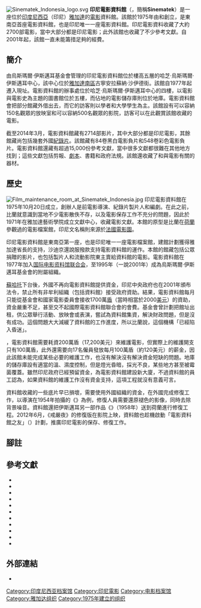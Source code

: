 [[File:Sinematek_Indonesia_logo.svg|thumb]]
'''印尼電影資料館'''（{{lang-id|Sinematek Indonesia}}，簡稱'''Sinematek'''）是一座位於[[印度尼西亞|印度尼西亞]]（印尼）[[雅加達|雅加達]]的[[電影|電影]]資料館。該館於1975年由{{en-link|米斯巴赫·尤薩·比蘭|Misbach Yusa Biran}}和{{en-link|阿斯魯爾·沙尼|Asrul Sani}}創立，是東南亞首座電影資料館，也是印尼唯一一座電影資料館。印尼電影資料收藏了大約2700部電影，當中大部分都是印尼電影；此外該館也收藏了不少參考文獻。自2001年起，該館一直未能籌措足夠的經費。

== 簡介 ==
由烏斯瑪爾·伊斯邁耳基金會管理的印尼電影資料館位於樓高五層的哈芝·烏斯瑪爾·伊斯邁耳中心，該中心位於[[雅加達南區|雅加達南區]]古寧安拉蘇納·沙伊德街{{sfn|Saraswati 2001, Jakarta film archive}}。該館自1977年起遷入現址{{sfn|Sinematek, Profil Sinematek}}。電影資料館的辦事處位於哈芝·烏斯瑪爾·伊斯邁耳中心的四樓，以電影與電影史為主題的圖書館位於五樓，而佔地{{convert|100|m2|adj=on}}的電影儲存庫則位於地庫{{sfn|Setiawati 2012, Sinematek: A struggling home}}。電影資料館會把部分館藏外借出去，而它的訪客則以學者和大學學生為主{{sfn|Saraswati 2001, Jakarta film archive}}。該館設有可以容納150名觀眾的放映室和可以容納500名觀眾的影院，訪客可以在此觀賞該館收藏的電影{{sfn|Sinematek, Profil Sinematek}}。

截至2014年3月，電影資料館藏有2714部影片{{sfn|Elyda 2014, City to take over}}，其中大部分都是印尼電影，其餘館藏尚包括幾套外國[[紀錄片|紀錄片]]{{sfn|Setiawati 2012, Sinematek: A struggling home}}。該館藏有84卷黑白電影負片和548卷彩色電影負片{{sfn|Pasaribu 2012, Restoring film history}}。電影資料館還藏有超過15,000份參考文獻，當中很多文獻都很難在其他地方找到{{sfn|Setiawati 2012, Sinematek: A struggling home}}{{sfn|Jakarta Post 2012, Jakarta's film archive}}{{sfn|Lutfia 2012, Film Center}}；這些文獻包括剪報、[[劇本|劇本]]、書籍和政府法規{{sfn|Pasaribu 2012, Restoring film history}}。該館還收藏了{{en-link|電影海報|film posters}}和與電影有關的器材{{sfn|Saraswati 2001, Jakarta film archive}}。

== 歷史 ==
[[File:Film_maintenance_room_at_Sinematek_Indonesia.jpg|thumb]]
印尼電影資料館在1975年10月20日成立，創辦人是前電影導演、紀錄片製片人{{en-link|米斯巴赫·尤薩·比蘭|Misbach Yusa Biran}}和編劇{{en-link|阿斯魯爾·沙尼|Asrul Sani}}{{sfn|Pasaribu 2012, Restoring film history}}{{sfn|Krismantari 2012, In memoriam : Cinema legend}}。在此之前，比蘭就意識到當地不少電影散佚不存，以及電影保存工作不充分的問題，因此於1971年在雅加達藝術學院成立文獻中心，收藏電影文獻{{sfn|Setiawati 2012, Sinematek: A struggling home}}{{sfn|Sembiring 2009, Saving Indonesian Cinema Treasures}}。本館的原型是比蘭在[[荷蘭|荷蘭]]參觀過的電影檔案館{{sfn|Setiawati 2012, Sinematek: A struggling home}}，印尼文名稱則來源於[[法國電影園|法國電影園]]{{sfn|Sinematek, Profil Sinematek}}。

印尼電影資料館是東南亞第一座{{en-link|電影中心|Cinematheque|電影檔案館}}，也是印尼唯一一座電影檔案館{{sfn|Jakarta Post 2012, Jakarta's film archive}}，建館計劃獲得雅加達省長{{en-link|阿里·沙迪京|Ali Sadikin}}的支持，沙迪京還說服{{en-link|印度尼西亚信息与通讯部|Ministry of Communication and Informatics|新聞部}}撥款支持電影資料館的運作。本館的館藏包括公眾捐贈的影片，也包括製片人和流動影院東主賣給資料館的電影{{sfn|Saraswati 2001, Jakarta film archive}}。電影資料館在1977年加入[[国际电影资料馆联合会|国际电影资料馆联合会]]{{sfn|Lutfia 2012, Film Center}}，至1995年（一說2001年{{sfn|Elyda 2014, City to take over}}）成為烏斯瑪爾·伊斯邁耳基金會的附屬組織{{sfn|Setiawati 2012, Sinematek: A struggling home}}。

[[蘇哈托|蘇哈托]]下台後，外國不再向電影資料館提供資金{{sfn|Setiawati 2012, Sinematek: A struggling home}}，印尼中央政府也在2001年頒布法令，禁止所有非牟利組織（包括資料館）接受政府資助{{sfn|Jakarta Post 2012, Jakarta's film archive}}。結果，電影資料館每月只能從基金會和國家電影委員會接收1700萬[[印尼盾|盾]]（當時相當於2000[[美元|美元]]）的資助，資金嚴重不足{{sfn|Jakarta Post 2012, Jakarta's film archive}}，甚至交不起國際電影資料館聯合會的會費{{sfn|Saraswati 2001, Jakarta film archive}}。基金會曾計劃把館址出租，供公眾舉行活動、放映會或表演，嘗試為資料館集資，解決財政問題，但是沒有成功{{sfn|Elyda 2014, City to take over}}。這個問題大大減緩了資料館的工作進度，所以比蘭說，這個機構「已經陷入昏迷」{{sfn|Setiawati 2012, Sinematek: A struggling home}}。

{{As of|2014}}，電影資料館需要耗資200萬盾（17,200美元）來維護電影，但實際上的維護開支只有100萬盾{{sfn|Elyda 2014, City to take over}}，此外還需要向17名僱員發放每月100萬盾（約120美元）的薪金，因此該館未能完成某些必要的維護工作{{sfn|Setiawati 2012, Sinematek: A struggling home}}，也沒有解決沒有解決資金短缺的問題。地庫的儲存庫設有適當的溫、濕度控制{{sfn|Pasaribu 2012, Restoring film history}}，但是燈光昏暗，採光不良，某些地方甚至被霉菌覆蓋{{sfn|Jakarta Post 2012, Jakarta's film archive}}。雖然印尼政府已經預留資金，為電影資料館建設新大廈，不過資料館的員工認為，如果資料館的維護工作沒有資金支持，這項工程就沒有意義可言{{sfn|Lutfia 2012, Film Center}}。

資料館收藏的一些底片早已損壞，需要使用外國組織的資金，在外國完成修復工作，以導演{{en-link|烏斯瑪爾·伊斯邁耳|Usmar Ismail}}在1954年拍攝的《{{en-link|戒嚴夜|Lewat Djam Malam}}》為例，修復人員需要還原褪色的影像，同時去除背景噪音{{sfn|Jakarta Post 2012, Jakarta's film archive}}{{sfn|Siregar 2012, Restoring an Indonesian}}。資料館還把伊斯邁耳另一部作品《{{en-link|閃亮三姊妹|Tiga Dara}}》（1958年）送到荷蘭進行修復工程{{sfn|Goan 2012, The Thinker}}。2012年6月，《戒嚴夜》的修復版在影院上映，資料館也趁機啟動「電影資料館之友」（{{lang|id|''Sahabat Sinematek''}}）計劃，推廣印尼電影的保存、修復工作{{sfn|Siregar 2012, Restoring an Indonesian}}。

== 腳註 ==
{{reflist|colwidth=30em}}

== 參考文獻 ==
{{refbegin|colwidth=30em}}
*{{cite news 
 |last=Elyda 
 |first=Corry 
 |title=City to take over decaying national film archives 
 |work=The Jakarta Post 
 |url=http://www.thejakartapost.com/news/2014/03/01/city-take-over-decaying-national-film-archives.html 
 |archiveurl=https://web.archive.org/web/20140921125639/http://www.thejakartapost.com/news/2014/03/01/city-take-over-decaying-national-film-archives.html 
 |date=2014-03-01 
 |accessdate=2014-09-21 
 |archivedate=2014-09-21 
 |ref={{sfnRef|Elyda 2014, City to take over}} 
 |deadurl=no 
 }}
*{{cite news
 |last        = Goan
 |first       = Oei Eng
 |title       = The Thinker: Saving Our Movies
 |work        = The Jakarta Globe
 |url         = http://www.thejakartaglobe.com/opinion/the-thinker-saving-our-movies/517881
 |archiveurl  = https://www.webcitation.org/68ho0DVlO?url=http://www.thejakartaglobe.com/opinion/the-thinker-saving-our-movies/517881
 |date        = 2012-05-15
 |accessdate  = 2012-06-26
 |archivedate = 2012-06-26
 |ref         = {{sfnRef|Goan 2012, The Thinker}}
 |deadurl     = yes
}}
*{{cite news
 |title       = Jakarta's film archive in dire condition
 |url         = http://www.thejakartapost.com/news/2012/05/21/jakarta-s-film-archive-dire-condition.html
 |work        = The Jakarta Post
 |location    = Jakarta
 |date        = 2012-05-21
 |accessdate  = 2012-06-20
 |archiveurl  = https://www.webcitation.org/68YcvFJbj?url=http://www.thejakartapost.com/news/2012/05/21/jakarta-s-film-archive-dire-condition.html
 |archivedate = 2012-06-20
 |ref         = {{sfnRef|Jakarta Post 2012, Jakarta's film archive}}
 |deadurl     = no
}}
*{{cite news
 |last        = Krismantari
 |first       = Ika
 |title       = In memoriam : Cinema legend leaves behind legacy
 |work        = The Jakarta Post
 |url         = http://www.thejakartapost.com/news/2012/04/13/in-memoriam-cinema-legend-leaves-behind-legacy.html
 |archiveurl  = https://www.webcitation.org/68hljA9fC?url=http://www.thejakartapost.com/news/2012/04/13/in-memoriam-cinema-legend-leaves-behind-legacy.html
 |date        = 2012-04-13
 |accessdate  = 2012-06-26
 |archivedate = 2012-06-26
 |ref         = {{sfnRef|Krismantari 2012, In memoriam : Cinema legend}}
 |deadurl     = no
}}
*{{cite news
 |last        = Lutfia
 |first       = Ismira
 |title       = Film Center to Receive Funding
 |work        = The Jakarta Globe
 |url         = http://www.thejakartaglobe.com/news/film-center-to-receive-funding/302367
 |archiveurl  = https://www.webcitation.org/68hnVlu0V?url=http://www.thejakartaglobe.com/news/film-center-to-receive-funding/302367
 |date        = 2008-12-11
 |accessdate  = 2012-06-26
 |archivedate = 2012-06-26
 |ref         = {{sfnRef|Lutfia 2012, Film Center}}
 |deadurl     = yes
}}
*{{cite news
 |last        = Pasaribu
 |first       = Adrian Jonathan
 |title       = Restoring film history, one movie at a time
 |url         = http://www.thejakartapost.com/news/2012/02/19/restoring-film-history-one-movie-a-time.html
 |work        = The Jakarta Post
 |location    = Jakarta
 |date        = 2012-02-19
 |accessdate  = 2012-06-20
 |archiveurl  = https://www.webcitation.org/68YcCEERO?url=http://www.thejakartapost.com/news/2012/02/19/restoring-film-history-one-movie-a-time.html
 |archivedate = 2012-06-20
 |ref         = {{sfnRef|Pasaribu 2012, Restoring film history}}
 |deadurl     = no
}}
*{{cite web
 |title       = Profil Sinematek
 |trans_title = Profile of Sinematek
 |language    = id
 |publisher   = Sinematek Indonesia
 |url         = http://www.sinematekindonesia.com/index.php/profile/sinematek
 |archiveurl  = https://www.webcitation.org/68hp4cOGT?url=http://www.sinematekindonesia.com/index.php/profile/sinematek
 |accessdate  = 2012-06-26
 |archivedate = 2012-06-26
 |ref         = {{sfnRef|Sinematek, Profil Sinematek}}
 |deadurl     = yes
}}
*{{cite news
 |last        = Saraswati
 |first       = Muninggar Sri
 |title       = Jakarta film archive struggles to survive
 |work        = The Jakarta Post
 |url         = http://www.thejakartapost.com/news/2001/08/15/jakarta-film-archive-struggles-survive.html
 |archiveurl  = https://www.webcitation.org/68hm94aQR?url=http://www.thejakartapost.com/news/2001/08/15/jakarta-film-archive-struggles-survive.html
 |date        = 2001-08-15
 |accessdate  = 2012-06-26
 |archivedate = 2012-06-26
 |ref         = {{sfnRef|Saraswati 2001, Jakarta film archive}}
 |deadurl     = yes
}}
*{{cite news
 |last        = Sembiring
 |first       = Dalih
 |title       = Saving Indonesian Cinema Treasures
 |work        = The Jakarta Globe
 |url         = http://www.thejakartaglobe.com/home/saving-indonesian-cinema-treasures/326208
 |archiveurl  = https://www.webcitation.org/68hoRH0H4?url=http://www.thejakartaglobe.com/home/saving-indonesian-cinema-treasures/326208
 |date        = 2009-08-26
 |accessdate  = 2012-06-26
 |archivedate = 2012-06-26
 |ref         = {{sfnRef|Sembiring 2009, Saving Indonesian Cinema Treasures}}
 |deadurl     = yes
}}
*{{cite news
 |last        = Setiawati
 |first       = Indah
 |title       = Sinematek: A struggling home historical films
 |work        = The Jakarta Post
 |url         = http://www.thejakartapost.com/news/2012/03/25/sinematek-a-struggling-home-historical-films.html
 |archiveurl  = https://www.webcitation.org/68hjaJFtZ?url=http://www.thejakartapost.com/news/2012/03/25/sinematek-a-struggling-home-historical-films.html
 |date        = 2012-03-25
 |accessdate  = 2012-06-26
 |archivedate = 2012-06-26
 |ref         = {{sfnRef|Setiawati 2012, Sinematek: A struggling home}}
 |deadurl     = no
}}
*{{cite news
 |last        = Siregar
 |first       = Lisa
 |title       = Restoring an Indonesian Cinema Classic
 |work        = The Jakarta Globe
 |url         = http://www.thejakartaglobe.com/lifeandtimes/restoring-an-indonesian-cinema-classic/525817
 |archiveurl  = https://www.webcitation.org/68hmyVqFl?url=http://www.thejakartaglobe.com/lifeandtimes/restoring-an-indonesian-cinema-classic/525817
 |date        = 2012-06-23
 |accessdate  = 2012-06-26
 |archivedate = 2012-06-26
 |ref         = {{sfnRef|Siregar 2012, Restoring an Indonesian}}
 |deadurl     = yes
}}
{{refend}}

== 外部連結 ==
*{{Official website|http://www.sinematekindonesia.com}}

[[Category:印度尼西亚档案馆|Category:印度尼西亚档案馆]]
[[Category:印尼電影|Category:印尼電影]]
[[Category:电影档案馆|Category:电影档案馆]]
[[Category:雅加达组织|Category:雅加达组织]]
[[Category:1975年建立的组织|Category:1975年建立的组织]]